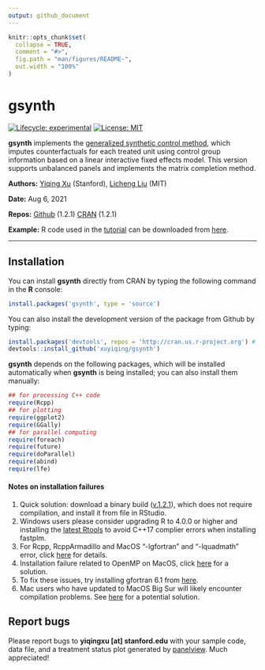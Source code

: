 ```yaml
---
output: github_document
---
```


<!-- README.md is generated from README.Rmd. Please edit that file -->

```r
knitr::opts_chunk$set(
  collapse = TRUE,
  comment = "#>",
  fig.path = "man/figures/README-",
  out.width = "100%"
)
```

# gsynth

<!-- badges: start -->
[![Lifecycle: experimental](https://img.shields.io/badge/lifecycle-stable-green.svg)](https://www.tidyverse.org/lifecycle/#stablel)
[![License: MIT](https://img.shields.io/badge/License-MIT-yellow.svg)](https://opensource.org/licenses/MIT)
<!-- badges: end -->

**gsynth** implements the [generalized synthetic control method](https://doi-org.stanford.idm.oclc.org/10.1017/pan.2016.2), which imputes counterfactuals for each treated unit using control group information based on a linear interactive fixed effects model. This version supports unbalanced panels and implements the matrix completion method. 

**Authors:** [Yiqing Xu](https://yiqingxu.org/) (Stanford), [Licheng Liu](https://polisci.mit.edu/people/licheng-liu) (MIT)

**Date:** Aug 6, 2021

**Repos:** [Github](https://github.com/xuyiqing/gsynth) (1.2.1)
[CRAN](https://cran.r-project.org/web/packages/gsynth/index.html) (1.2.1)

**Example:** R code used in the [tutorial](https://yiqingxu.org/packages/gsynth/articles/tutorial.html) can be downloaded from [here](https://yiqingxu.org/packages/gsynth/gsynth_examples.R).

---

## Installation

You can install **gsynth** directly from CRAN by typing the following command in the **R** console: 

```r
install.packages('gsynth', type = 'source')
```

You can also install the development version of the package from Github by typing:
```r
install.packages('devtools', repos = 'http://cran.us.r-project.org') # if not already installed
devtools::install_github('xuyiqing/gsynth')
```

**gsynth** depends on the following packages, which will be installed automatically when **gsynth** is being installed; you can also install them manually:  
```r
## for processing C++ code
require(Rcpp) 
## for plotting
require(ggplot2)  
require(GGally) 
## for parallel computing 
require(foreach)  
require(future)
require(doParallel) 
require(abind) 
require(lfe)
```

#### Notes on installation failures

1. Quick solution: download a binary build ([v.1.2.1](https://github.com/xuyiqing/gsynth/releases/download/1.2.1/gsynth_1.2.1.tgz)), which does not require compilation, and install it from file in RStudio. 
2. Windows users please consider upgrading R to 4.0.0 or higher and installing the [latest Rtools](https://cran.r-project.org/bin/windows/Rtools/) to avoid C++17 complier errors when installing fastplm. 
3. For Rcpp, RcppArmadillo and MacOS "-lgfortran" and "-lquadmath" error, click [here]( http://thecoatlessprofessor.com/programming/rcpp-rcpparmadillo-and-os-x-mavericks-lgfortran-and-lquadmath-error/) for details.
4. Installation failure related to OpenMP on MacOS, click [here](http://thecoatlessprofessor.com/programming/openmp-in-r-on-os-x/) for a solution.
5. To fix these issues, try installing gfortran 6.1 from [here]( https://gcc.gnu.org/wiki/GFortranBinaries#MacOS clang4 R Binaries from https://github.com/coatless/r-macos-clang).
6. Mac users who have updated to MacOS Big Sur will likely encounter compilation problems. See [here](http://yiqingxu.org/public/BigSurError.pdf) for a potential solution.


## Report bugs

Please report bugs to **yiqingxu [at] stanford.edu** with your sample code, data file, and a treatment status plot generated by [panelview](https://yiqingxu.org/packages/panelview/). Much appreciated!


